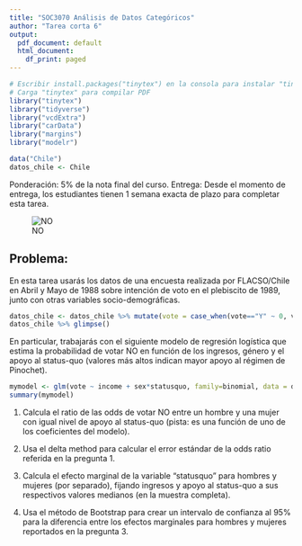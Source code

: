 ```yaml
---
title: "SOC3070 Análisis de Datos Categóricos"
author: "Tarea corta 6"
output:
  pdf_document: default
  html_document:
    df_print: paged
---
```



```r
# Escribir install.packages("tinytex") en la consola para instalar "tinytex"
# Carga "tinytex" para compilar PDF
library("tinytex")
library("tidyverse")
library("vcdExtra")
library("carData") 
library("margins") 
library("modelr") 

data("Chile") 
datos_chile <- Chile
```

Ponderación: 5% de la nota final del curso. Entrega: Desde el momento de entrega, los estudiantes tienen 1 semana exacta de plazo para completar esta tarea.


![NO](no.jpg)

## Problema: 

En esta tarea usarás los datos de una encuesta realizada por FLACSO/Chile en Abril y Mayo de 1988 sobre intención de voto en el plebiscito de 1989, junto con otras variables socio-demográficas. 

```r
datos_chile <- datos_chile %>% mutate(vote = case_when(vote=="Y" ~ 0, vote=="N" ~ 1)) 
datos_chile %>% glimpse()
```

En particular, trabajarás con el siguiente modelo de regresión logística que estima la probabilidad de votar NO en función de los ingresos, género y el apoyo al status-quo (valores más altos indican mayor apoyo al régimen de Pinochet).

```r
mymodel <- glm(vote ~ income + sex*statusquo, family=binomial, data = datos_chile )
summary(mymodel)
```

1. Calcula el ratio de las odds de votar NO entre un hombre y una mujer con igual nivel de apoyo al status-quo (pista: es una función de uno de los coeficientes del modelo).


2. Usa el delta method para calcular el error estándar de la odds ratio referida en la pregunta 1.


3. Calcula el efecto marginal de la variable "statusquo" para hombres y mujeres (por separado), fijando ingresos y apoyo al status-quo a sus respectivos valores medianos (en la muestra completa).


4. Usa el método de Bootstrap  para crear un intervalo de confianza al 95% para la diferencia entre los efectos marginales para hombres y mujeres reportados en la pregunta 3. 
